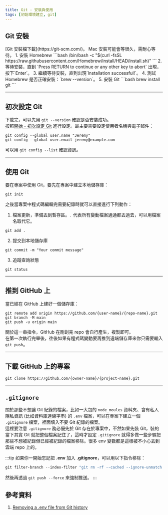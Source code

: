 ```yaml
---
title: Git - 安裝與使用
tags: [初始環境建立, git]
---
```


## Git 安裝
<Tabs>
  <TabItem value="windows" label="Windows" default>
    [Git 安裝檔下載](https://git-scm.com/)。
  </TabItem>
  <TabItem value="mac" label="Mac">
    Mac 安裝可能會等很久，需耐心等待。
    1. 安裝 Homebrew
    ```bash
    /bin/bash -c "$(curl -fsSL https://raw.githubusercontent.com/Homebrew/install/HEAD/install.sh)"
    ```
    2. 等待安裝，直到 `Press RETURN to continue or any other key to abort` 出現，按下`Enter`。
    3. 繼續等待安裝，直到出現`Installation successful!`。
    4. 測試 Homebrew 是否正確安裝：`brew --version`。
    5. 安裝 Git
    ```bash
    brew install git
    ```
  </TabItem>
</Tabs>

---

## 初次設定 Git
下載完，可以先用 `git --version` 確認是否安裝成功。  
按照[開始 - 初次設定 Git](https://git-scm.com/book/zh-tw/v2/%E9%96%8B%E5%A7%8B-%E5%88%9D%E6%AC%A1%E8%A8%AD%E5%AE%9A-Git) 進行設定。最主要需要設定使用者名稱與電子郵件：
```git
git config --global user.name "Jeremy"
git config --global user.email jeremy@example.com
```
可以用 `git config --list` 確認資訊。

---

## 使用 Git
要在專案中使用 Git，要先在專案中建立本地儲存庫：
```git
git init​
```
之後當專案中程式碼編輯完需要紀錄時就可以直接進行下列動作：  
1. 檔案更新，準備丟到暫存區。`.` 代表所有變動檔案通通都丟過去，可以用檔案名取代它。
```git
git add .
```
2. 提交到本地儲存庫
```git
git commit -m "Your commit message"
```
3. 追蹤查詢狀態
```git
git status​
```
---

## 推到 GitHub 上
當已經在 GitHub 上建好一個儲存庫：
```git
git remote add origin https://github.com/{user-name}/{repo-name}.git
git branch -M main
git push -u origin main
```
關於這一串指令，GitHub 在剛創完 repo 會自行產生，複製即可。  
在第一次執行完畢後，往後如果有程式碼變動要再推到遠端儲存庫來你只需要輸入`git push`。

---

## 下載 GitHub 上的專案
```git
git clone https://github.com/{owner-name}/{project-name}.git
```

---

## `.gitignore`
關於那些不想讓 Git 紀錄的檔案，比如一大包的 `node_moules` 資料夾、含有私人隱私資訊 (比如資料庫連線字串) 的 `.env` 檔案，可以在專案下建立一個 `.gitignore` 檔案，裡面填入不要 Git 紀錄的檔案。  
這裡要注意 `.gitignore` 務必優先於 Git 存在於專案中，不然如果先裝 Git，裝的當下其實 Git 就把整個檔案記住了，這時才設定 `.gitignore` 就得多做一些步驟把那些不想被紀錄但已經被紀錄的檔案移除。很多 env 變數都是這樣被不小心丟到雲端 repo 上的。

:::tip
如果你一開始忘記把 **.env** 加入 **.gitignore**，可以用以下指令移除：
```powershell
git filter-branch --index-filter "git rm -rf --cached --ignore-unmatch .env" HEAD
```
然後再透過 `git push --force` 來強制推送。
:::

## 參考資料
1. [Removing a .env file from Git history](https://dev.to/dailydevtips1/removing-a-env-file-from-git-history-3gao)